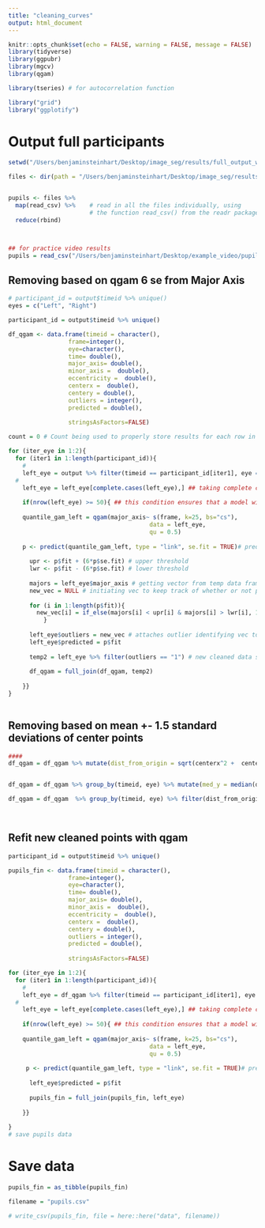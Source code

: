 ```yaml
---
title: "cleaning_curves"
output: html_document
---
```



```r
knitr::opts_chunk$set(echo = FALSE, warning = FALSE, message = FALSE)
library(tidyverse)
library(ggpubr)
library(mgcv)
library(qgam)

library(tseries) # for autocorrelation function 

library("grid")
library("ggplotify")

```

# Output full participants

```R

setwd("/Users/benjaminsteinhart/Desktop/image_seg/results/full_output_water_2part/")

files <- dir(path = "/Users/benjaminsteinhart/Desktop/image_seg/results/full_output_water_2part/",pattern = "*.csv")


pupils <- files %>%
  map(read_csv) %>%    # read in all the files individually, using
                       # the function read_csv() from the readr package
  reduce(rbind) 



## for practice video results
pupils = read_csv("/Users/benjaminsteinhart/Desktop/example_video/pupil_predictions.csv")
```

## Removing based on qgam 6 se from Major Axis

```r
# participant_id = output$timeid %>% unique()
eyes = c("Left", "Right")

participant_id = output$timeid %>% unique()

df_qgam <- data.frame(timeid = character(),
                 frame=integer(),
                 eye=character(),
                 time= double(),
                 major_axis= double(),
                 minor_axis =  double(),
                 eccentricity =  double(),
                 centerx =  double(),
                 centery = double(),
                 outliers = integer(),
                 predicted = double(),
              
                 stringsAsFactors=FALSE)

count = 0 # Count being used to properly store results for each row in storage_matrix

for (iter_eye in 1:2){
  for (iter1 in 1:length(participant_id)){
    # 
    left_eye = output %>% filter(timeid == participant_id[iter1], eye == eyes[iter_eye]) #creating temporary data frame
  # 
    left_eye = left_eye[complete.cases(left_eye),] ## taking complete cases from temp data 
  
    if(nrow(left_eye) >= 50){ ## this condition ensures that a model will be fit without error 
  
    quantile_gam_left = qgam(major_axis~ s(frame, k=25, bs="cs"),
  										data = left_eye,
  										qu = 0.5)
  
    p <- predict(quantile_gam_left, type = "link", se.fit = TRUE)# predicted values
  
      upr <- p$fit + (6*p$se.fit) # upper threshold
      lwr <- p$fit - (6*p$se.fit) # lower threshold
  
      majors = left_eye$major_axis # getting vector from temp data frame to check for outliers
      new_vec = NULL # initiating vec to keep track of whether or not point is within SE's
  
      for (i in 1:length(p$fit)){
        new_vec[i] = if_else(majors[i] < upr[i] & majors[i] > lwr[i], 1, 0) # checks whether point is within x SE's
          }
  
      left_eye$outliers = new_vec # attaches outlier identifying vec to temp data
      left_eye$predicted = p$fit
  
      temp2 = left_eye %>% filter(outliers == "1") # new cleaned data set
  
      df_qgam = full_join(df_qgam, temp2)
  
    }}
}
  
```


## Removing based on mean +- 1.5 standard deviations of center points

```r
####
df_qgam = df_qgam %>% mutate(dist_from_origin = sqrt(centerx^2 +  centerx^2))


df_qgam = df_qgam %>% group_by(timeid, eye) %>% mutate(med_y = median(dist_from_origin, na.rm= TRUE), sd_y = sd(dist_from_origin, na.rm=TRUE)) %>% ungroup()

df_qgam = df_qgam  %>% group_by(timeid, eye) %>% filter(dist_from_origin < med_y + 1.5*sd_y,dist_from_origin > med_y - 1.5*sd_y)

  
```


## Refit new cleaned points with qgam 

```r

participant_id = output$timeid %>% unique()

pupils_fin <- data.frame(timeid = character(),
                 frame=integer(),
                 eye=character(),
                 time= double(),
                 major_axis= double(),
                 minor_axis =  double(),
                 eccentricity =  double(),
                 centerx =  double(),
                 centery = double(),
                 outliers = integer(),
                 predicted = double(),
              
                 stringsAsFactors=FALSE)

for (iter_eye in 1:2){
  for (iter1 in 1:length(participant_id)){
    # 
    left_eye = df_qgam %>% filter(timeid == participant_id[iter1], eye == eyes[iter_eye]) #creating temporary data frame
  # 
    left_eye = left_eye[complete.cases(left_eye),] ## taking complete cases from temp data 
  
    if(nrow(left_eye) >= 50){ ## this condition ensures that a model will be fit without error 
  
    quantile_gam_left = qgam(major_axis~ s(frame, k=25, bs="cs"),
  										data = left_eye,
  										qu = 0.5)
  
     p <- predict(quantile_gam_left, type = "link", se.fit = TRUE)# predicted values
  
      left_eye$predicted = p$fit
  
      pupils_fin = full_join(pupils_fin, left_eye)
  
    }}
  
}
# save pupils data

```

# Save data 


```r
pupils_fin = as_tibble(pupils_fin)

filename = "pupils.csv"

# write_csv(pupils_fin, file = here::here("data", filename))

```






